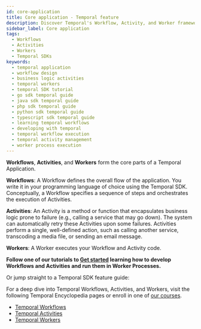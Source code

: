 ```yaml
---
id: core-application
title: Core application - Temporal feature
description: Discover Temporal's Workflow, Activity, and Worker framework; orchestrate steps, encapsulate business logic, and execute code efficiently using the Temporal SDK in your favorite language.
sidebar_label: Core application
tags:
  - Workflows
  - Activities
  - Workers
  - Temporal SDKs
keywords:
  - temporal application
  - workflow design
  - business logic activities
  - temporal workers
  - temporal SDK tutorial
  - go sdk temporal guide
  - java sdk temporal guide
  - php sdk temporal guide
  - python sdk temporal guide
  - typescript sdk temporal guide
  - learning temporal workflows
  - developing with temporal
  - temporal workflow execution
  - temporal activity management
  - worker process execution
---
```



**Workflows**, **Activities**, and **Workers** form the core parts of a Temporal Application.

**Workflows**: A Workflow defines the overall flow of the application.
You write it in your programming language of choice using the Temporal SDK.
Conceptually, a Workflow specifies a sequence of steps and orchestrates the execution of Activities.

**Activities**: An Activity is a method or function that encapsulates business logic prone to failure (e.g., calling a service that may go down).
The system can automatically retry these Activities upon some failures.
Activities perform a single, well-defined action, such as calling another service, transcoding a media file, or sending an email message.

**Workers**: A Worker executes your Workflow and Activity code.

**Follow one of our tutorials to [Get started](https://learn.temporal.io/getting_started/) learning how to develop Workflows and Activities and run them in Worker Processes.**

Or jump straight to a Temporal SDK feature guide:

<RelatedReadContainer>
  <RelatedReadItem path="/develop/go/core-application" text="Go SDK Core application feature guide" archetype="feature-guide" />
  <RelatedReadItem path="/develop/java/core-application" text="Java SDK Core application feature guide" archetype="feature-guide" />
  <RelatedReadItem path="/develop/php/core-application" text="PHP SDK Core application feature guide" archetype="feature-guide" />
  <RelatedReadItem path="/develop/python/core-application" text="Python SDK Core application feature guide" archetype="feature-guide" />
  <RelatedReadItem path="/develop/typescript/core-application#connect-to-a-dev-cluster" text="TypeScript SDK Core application feature guide" archetype="feature-guide" />
  <RelatedReadItem path="/develop/dotnet/core-application" text=".NET SDK Core application feature guide" archetype="feature-guide" />
</RelatedReadContainer>

For a deep dive into Temporal Workflows, Activities, and Workers, visit the following Temporal Encyclopedia pages or enroll in one of [our courses](https://learn.temporal.io/courses/).

- [Temporal Workflows](/workflows)
- [Temporal Activities](/activities)
- [Temporal Workers](/workers)

